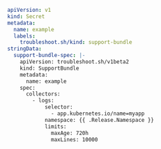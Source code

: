 ```yaml
apiVersion: v1
kind: Secret
metadata:
  name: example
  labels:
    troubleshoot.sh/kind: support-bundle
stringData: 
  support-bundle-spec: |-
    apiVersion: troubleshoot.sh/v1beta2
    kind: SupportBundle
    metadata:
      name: example
    spec:
      collectors:
        - logs:
            selector:
              - app.kubernetes.io/name=myapp
            namespace: {{ .Release.Namespace }}
            limits:
              maxAge: 720h
              maxLines: 10000
```